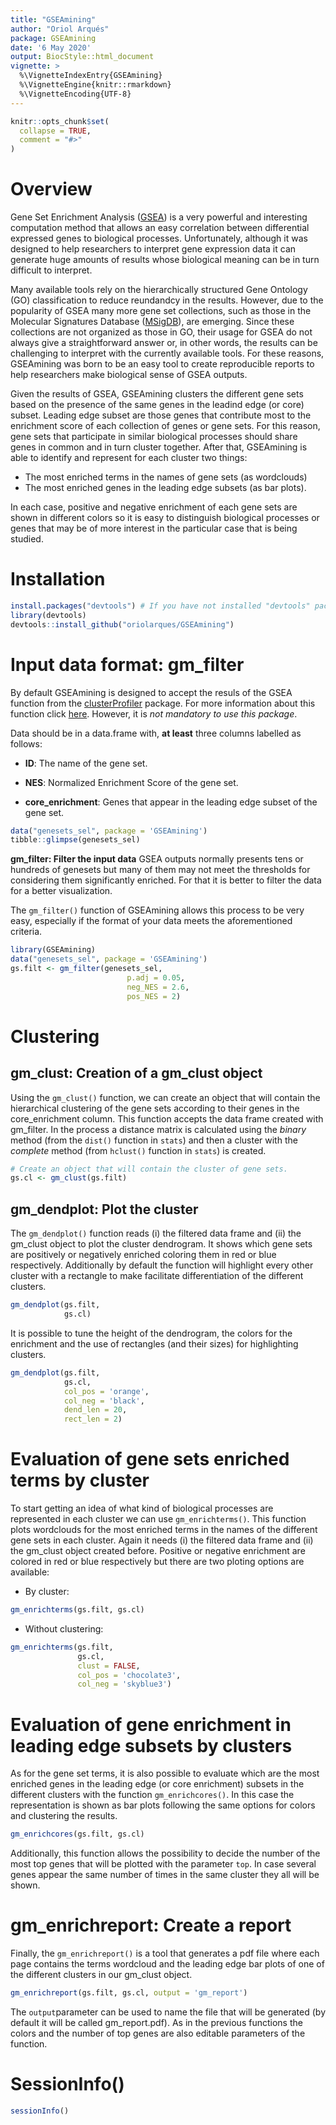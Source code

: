 ```yaml
---
title: "GSEAmining"
author: "Oriol Arqués"
package: GSEAmining
date: '6 May 2020'
output: BiocStyle::html_document
vignette: >
  %\VignetteIndexEntry{GSEAmining}
  %\VignetteEngine{knitr::rmarkdown}
  %\VignetteEncoding{UTF-8}
---
```


```r
knitr::opts_chunk$set(
  collapse = TRUE,
  comment = "#>"
)
```

# Overview
Gene Set Enrichment Analysis 
([GSEA](https://www.gsea-msigdb.org/gsea/doc/GSEAUserGuideFrame.html)) 
is a very powerful and interesting computation method that allows an easy 
correlation between differential expressed genes to biological processes. 
Unfortunately, although it was designed to help researchers to interpret gene
expression data it can generate huge amounts of results whose biological 
meaning can be in turn difficult to interpret. 

Many available tools rely on the hierarchically structured Gene Ontology (GO) 
classification to reduce reundandcy in the results. However, due to the 
popularity of GSEA many more gene set collections, such as those in the 
Molecular Signatures Database 
([MSigDB](https://www.gsea-msigdb.org/gsea/msigdb/index.jsp)), 
are emerging. Since these collections 
are not organized as those in GO, their usage for GSEA do not always give a 
straightforward answer or, in other words, the results can be challenging to 
interpret with the currently available tools. For these reasons, GSEAmining 
was born to be an easy tool to create reproducible reports to help researchers 
make biological sense of GSEA outputs.

Given the results of GSEA, GSEAmining clusters the different gene sets based 
on the presence of the same genes in the leadind edge (or core) subset. 
Leading edge subset are those genes that contribute most to the enrichment 
score of each collection of genes or gene sets. For this reason, gene sets 
that participate in similar biological processes should share genes in common 
and in turn cluster together. After that, GSEAmining is able to identify and 
represent for each cluster two things: 

- The most enriched terms in the names of gene sets (as wordclouds)
- The most enriched genes in the leading edge subsets (as bar plots).

In each case, positive and negative enrichment of each gene sets are shown in 
different colors so it is easy to distinguish biological processes or genes
that may be of more interest in the particular case that is being studied.

# Installation

```r
install.packages("devtools") # If you have not installed "devtools" package
library(devtools)
devtools::install_github("oriolarques/GSEAmining")
```


# Input data format: gm_filter
By default GSEAmining is designed to accept the resuls of the GSEA function
from the [clusterProfiler](https://bioconductor.org/packages/release/bioc/html/clusterProfiler.html) 
package. For more information about this function click 
[here](https://yulab-smu.github.io/clusterProfiler-book/chapter7.html). However,
it is *not mandatory to use this package*.

Data should be in a data.frame with, **at least** three columns labelled as 
follows:

- **ID**: The name of the gene set.

- **NES**: Normalized Enrichment Score of the gene set.

- **core_enrichment**: Genes that appear in the leading edge subset of the gene
set.

```r
data("genesets_sel", package = 'GSEAmining')
tibble::glimpse(genesets_sel)
```

**gm_filter: Filter the input data**
GSEA outputs normally presents tens or hundreds of genesets but many of them 
may not meet the thresholds for considering them significantly enriched. For 
that it is better to filter the data for a better visualization.

The `gm_filter()` function of GSEAmining allows this process to be very easy, 
especially if the format of your data meets the aforementioned criteria.

```r
library(GSEAmining)
data("genesets_sel", package = 'GSEAmining')
gs.filt <- gm_filter(genesets_sel, 
                          p.adj = 0.05, 
                          neg_NES = 2.6, 
                          pos_NES = 2)
```



# Clustering
## gm_clust: Creation of a gm_clust object
Using the `gm_clust()` function, we can create an object that will contain the 
hierarchical clustering of the gene sets according to their genes in the 
core_enrichment column. This function accepts the data frame created with 
gm_filter. In the process a distance matrix  is calculated using the 
*binary* method (from the `dist()` function in `stats`) and then a cluster with 
the *complete* method (from `hclust()` function in `stats`) is created.

```r
# Create an object that will contain the cluster of gene sets.
gs.cl <- gm_clust(gs.filt)
```

## gm_dendplot: Plot the cluster
The `gm_dendplot()` function reads (i) the filtered data frame and (ii) the 
gm_clust object to plot the cluster dendrogram. It shows which gene sets are
positively or negatively enriched coloring them in red or blue respectively. 
Additionally by default the function will highlight every other cluster with a
rectangle to make facilitate differentiation of the different clusters.

```r
gm_dendplot(gs.filt, 
            gs.cl)
```

It is possible to tune the height of the dendrogram, the colors for the 
enrichment and the use of rectangles (and their sizes) for highlighting 
clusters.

```r
gm_dendplot(gs.filt, 
            gs.cl, 
            col_pos = 'orange', 
            col_neg = 'black', 
            dend_len = 20, 
            rect_len = 2)

```

# Evaluation of gene sets enriched terms by cluster
To start getting an idea of what kind of biological processes are represented
in each cluster we can use `gm_enrichterms()`. This function plots wordclouds
for the most enriched terms in the names of the different gene sets in each 
cluster. Again it needs (i) the filtered data frame and (ii) the gm_clust 
object created before. Positive or negative enrichment are colored in red or 
blue respectively but there are two ploting options are available:

- By cluster:
```r
gm_enrichterms(gs.filt, gs.cl)
```
- Without clustering:
```r
gm_enrichterms(gs.filt, 
               gs.cl, 
               clust = FALSE,
               col_pos = 'chocolate3',
               col_neg = 'skyblue3')
```

# Evaluation of gene enrichment in leading edge subsets by clusters
As for the gene set terms, it is also possible to evaluate which are the most
enriched genes in the leading edge (or core enrichment) subsets in the
different clusters with the function `gm_enrichcores()`. In this case the 
representation is shown as bar plots following the same options for colors and
clustering the results. 

```r
gm_enrichcores(gs.filt, gs.cl)
```

Additionally, this function allows the possibility to
decide the number of the most top genes that will be plotted with the parameter
`top`. In case several genes appear the same number of times in the same 
cluster they all will be shown.

# gm_enrichreport: Create a report
Finally, the `gm_enrichreport()` is a tool that generates a pdf file where each
page contains the terms wordcloud and the leading edge bar plots of one of the
different clusters in our gm_clust object. 

```r
gm_enrichreport(gs.filt, gs.cl, output = 'gm_report')
```

The `output`parameter can be used to name the file that will be generated (by
default it will be called gm_report.pdf). As in the previous functions the
colors and the number of top genes are also editable parameters of the function.

# SessionInfo()
```r
sessionInfo()
```

